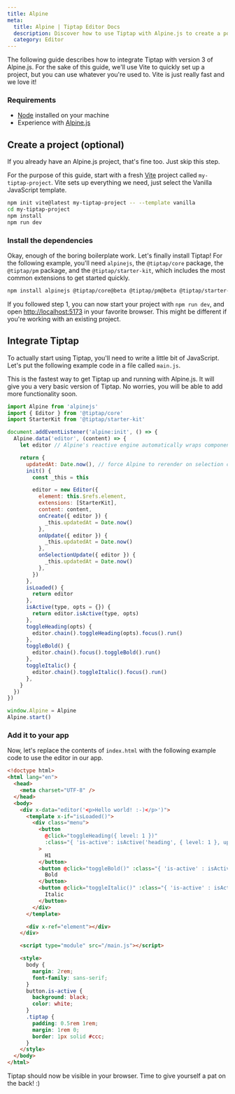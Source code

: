 ```yaml
---
title: Alpine
meta:
  title: Alpine | Tiptap Editor Docs
  description: Discover how to use Tiptap with Alpine.js to create a powerful text editor. Follow our detailed guide in our docs!
  category: Editor
---
```


The following guide describes how to integrate Tiptap with version 3 of Alpine.js. For the sake of this guide, we'll use Vite to quickly set up a project, but you can use whatever you're used to. Vite is just really fast and we love it!

### Requirements

- [Node](https://nodejs.org/en/download/) installed on your machine
- Experience with [Alpine.js](https://github.com/alpinejs/alpine)

## Create a project (optional)

If you already have an Alpine.js project, that's fine too. Just skip this step.

For the purpose of this guide, start with a fresh [Vite](https://vitejs.dev/) project called `my-tiptap-project`. Vite sets up everything we need, just select the Vanilla JavaScript template.

```bash
npm init vite@latest my-tiptap-project -- --template vanilla
cd my-tiptap-project
npm install
npm run dev
```

### Install the dependencies

Okay, enough of the boring boilerplate work. Let's finally install Tiptap! For the following example, you'll need `alpinejs`, the `@tiptap/core` package, the `@tiptap/pm` package, and the `@tiptap/starter-kit`, which includes the most common extensions to get started quickly.

```bash
npm install alpinejs @tiptap/core@beta @tiptap/pm@beta @tiptap/starter-kit@beta
```

If you followed step 1, you can now start your project with `npm run dev`, and open [http://localhost:5173](http://localhost:5173) in your favorite browser. This might be different if you're working with an existing project.

## Integrate Tiptap

To actually start using Tiptap, you'll need to write a little bit of JavaScript. Let's put the following example code in a file called `main.js`.

This is the fastest way to get Tiptap up and running with Alpine.js. It will give you a very basic version of Tiptap. No worries, you will be able to add more functionality soon.

```js
import Alpine from 'alpinejs'
import { Editor } from '@tiptap/core'
import StarterKit from '@tiptap/starter-kit'

document.addEventListener('alpine:init', () => {
  Alpine.data('editor', (content) => {
    let editor // Alpine's reactive engine automatically wraps component properties in proxy objects. If you attempt to use a proxied editor instance to apply a transaction, it will cause a "Range Error: Applying a mismatched transaction", so be sure to unwrap it using Alpine.raw(), or simply avoid storing your editor as a component property, as shown in this example.

    return {
      updatedAt: Date.now(), // force Alpine to rerender on selection change
      init() {
        const _this = this

        editor = new Editor({
          element: this.$refs.element,
          extensions: [StarterKit],
          content: content,
          onCreate({ editor }) {
            _this.updatedAt = Date.now()
          },
          onUpdate({ editor }) {
            _this.updatedAt = Date.now()
          },
          onSelectionUpdate({ editor }) {
            _this.updatedAt = Date.now()
          },
        })
      },
      isLoaded() {
        return editor
      },
      isActive(type, opts = {}) {
        return editor.isActive(type, opts)
      },
      toggleHeading(opts) {
        editor.chain().toggleHeading(opts).focus().run()
      },
      toggleBold() {
        editor.chain().focus().toggleBold().run()
      },
      toggleItalic() {
        editor.chain().toggleItalic().focus().run()
      },
    }
  })
})

window.Alpine = Alpine
Alpine.start()
```

### Add it to your app

Now, let's replace the contents of `index.html` with the following example code to use the editor in our app.

```html
<!doctype html>
<html lang="en">
  <head>
    <meta charset="UTF-8" />
  </head>
  <body>
    <div x-data="editor('<p>Hello world! :-)</p>')">
      <template x-if="isLoaded()">
        <div class="menu">
          <button
            @click="toggleHeading({ level: 1 })"
            :class="{ 'is-active': isActive('heading', { level: 1 }, updatedAt) }"
          >
            H1
          </button>
          <button @click="toggleBold()" :class="{ 'is-active' : isActive('bold', updatedAt) }">
            Bold
          </button>
          <button @click="toggleItalic()" :class="{ 'is-active' : isActive('italic', updatedAt) }">
            Italic
          </button>
        </div>
      </template>

      <div x-ref="element"></div>
    </div>

    <script type="module" src="/main.js"></script>

    <style>
      body {
        margin: 2rem;
        font-family: sans-serif;
      }
      button.is-active {
        background: black;
        color: white;
      }
      .tiptap {
        padding: 0.5rem 1rem;
        margin: 1rem 0;
        border: 1px solid #ccc;
      }
    </style>
  </body>
</html>
```

Tiptap should now be visible in your browser. Time to give yourself a pat on the back! :)
